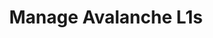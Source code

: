 ---
title: Manage Avalanche L1s
description: CLI instructions for managing Avalanche L1s.
index: true
---